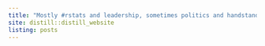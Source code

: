 ```yaml
---
title: "Mostly #rstats and leadership, sometimes politics and handstands"
site: distill::distill_website
listing: posts
---
```

